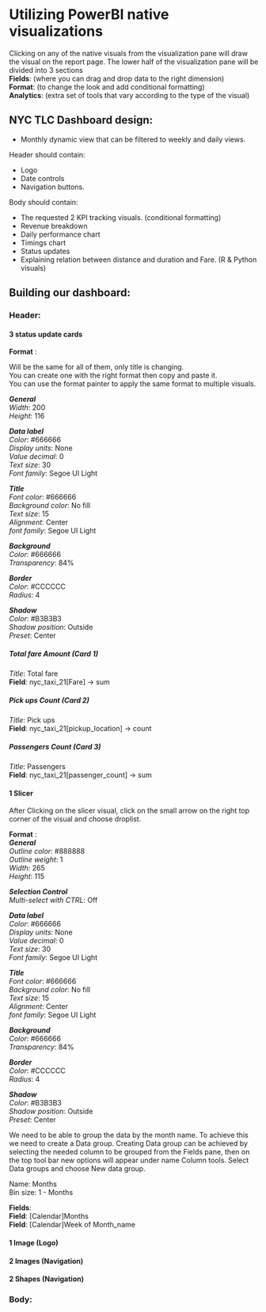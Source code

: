 # Utilizing PowerBI native visualizations

Clicking on any of the native visuals from the visualization pane will draw the visual on the report page.
The lower half of the visualization pane will be divided into 3 sections      
**Fields**: (where you can drag and drop data to the right dimension)     
**Format**: (to change the look and add conditional formatting)      
**Analytics**: (extra set of tools that vary according to the type of the visual)      

## NYC TLC Dashboard design:
* Monthly dynamic view that can be filtered to weekly and daily views.      


Header should contain:

+ Logo 
+ Date controls  
+ Navigation buttons.       

Body should contain:          

+ The requested 2 KPI tracking visuals. (conditional formatting)     
+ Revenue breakdown     
+ Daily performance chart     
+ Timings chart     
+ Status updates       
+ Explaining relation between distance and duration and Fare. (R & Python visuals)    

## Building our dashboard:
### Header:

#### 3 status update cards

**Format** : 

Will be the same for all of them, only title is changing.     
You can create one with the right format then copy and paste it.      
You can use the format painter to apply the same format to multiple visuals.     
 
**_General_**        
_Width_: 200     
_Height_: 116
 
**_Data label_**   
_Color_: #666666        
_Display units_: None    
_Value decimal_: 0    
_Text size_: 30         
_Font family_: Segoe UI Light 


**_Title_**   
_Font color_: #666666        
_Background color_: No fill        
_Text size_: 15     
_Alignment_: Center       
_font family_: Segoe UI Light  


**_Background_**   
_Color_: #666666           
_Transparency_: 84%   


**_Border_**   
_Color_: #CCCCCC             
_Radius_: 4       


**_Shadow_**   
_Color_: #B3B3B3    
_Shadow position_: Outside              
_Preset_: Center        



##### Total fare Amount (Card 1)     
_Title_: Total fare     
**Field**: nyc_taxi_21[Fare] -> sum


##### Pick ups Count (Card 2)   
_Title_: Pick ups     
**Field**: nyc_taxi_21[pickup_location] -> count


##### Passengers Count (Card 3)      
_Title_: Passengers      
**Field**: nyc_taxi_21[passenger_count] -> sum     


#### 1 Slicer  
After Clicking on the slicer visual, click on the small arrow on the  right top corner of the visual and choose droplist.    

**Format** :    
**_General_**    
_Outline color_: #888888     
_Outline weight_: 1    
_Width_: 265     
_Height_: 115


**_Selection Control_**      
_Multi-select with CTRL_: Off       


**_Data label_**   
_Color_: #666666        
_Display units_: None    
_Value decimal_: 0    
_Text size_: 30         
_Font family_: Segoe UI Light 


**_Title_**   
_Font color_: #666666        
_Background color_: No fill        
_Text size_: 15     
_Alignment_: Center       
_font family_: Segoe UI Light  


**_Background_**   
_Color_: #666666           
_Transparency_: 84%   


**_Border_**   
_Color_: #CCCCCC             
_Radius_: 4       


**_Shadow_**   
_Color_: #B3B3B3    
_Shadow position_: Outside              
_Preset_: Center        


We need to be able to group the data by the month name.
To achieve this we need to create a Data group.
Creating Data group can be achieved by selecting the needed column to be grouped from the Fields pane, then on the top tool bar new options will appear under name Column tools. Select Data groups and choose New data group.
 
Name: Months     
Bin size: 1  - Months     

**Fields**:     
**Field**: [Calendar]Months     
**Field**: [Calendar]Week of Month_name

    
#### 1 Image (Logo)    
#### 2 Images (Navigation)    
#### 2 Shapes (Navigation)    


### Body:
